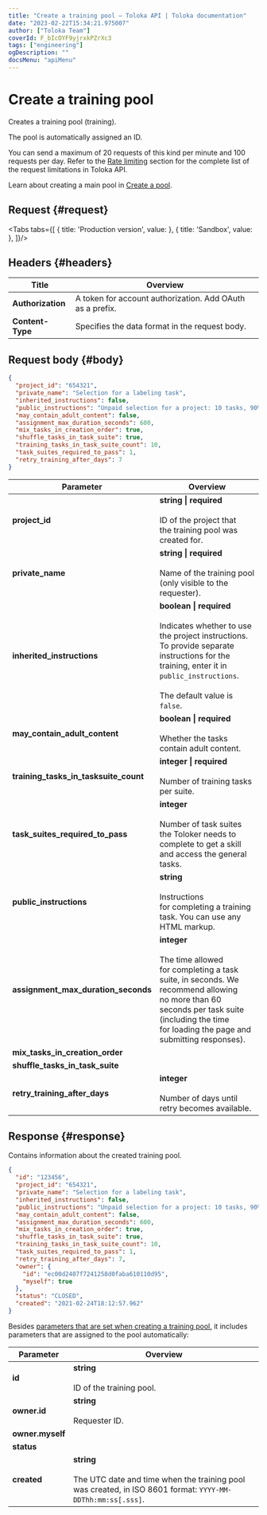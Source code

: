 ```yaml
---
title: "Create a training pool — Toloka API | Toloka documentation"
date: "2023-02-22T15:34:21.975007"
author: ["Toloka Team"]
coverId: F_bIcOYF9yjrxkPZrXc3
tags: ["engineering"]
ogDescription: ""
docsMenu: "apiMenu"
---
```



# Create a training pool

<Announce/>

Creates a training pool (training).

The pool is automatically assigned an ID.

<Note mode="restriction" title="Restriction">

You can send a maximum of 20 requests of this kind per minute and 100 requests per day. Refer to the [Rate limiting](/docs/api/rate-limiting) section for the complete list of the request limitations in Toloka API.

</Note>

<Note mode="note" title="Note">

Learn about creating a main pool in [Create a pool](/docs/api/create-pool).

</Note>

## Request {#request}

<Tabs tabs={[
  { title: 'Production version', value: <CreateTrainingList1/> },
  { title: 'Sandbox', value: <CreateTrainingList2/> },
]}/>

## Headers {#headers}

Title | Overview
----- | -----
**Authorization** | A token for account authorization. Add OAuth as a prefix.
**Content-Type** | Specifies the data format in the request body.

## Request body {#body}

```json
{
  "project_id": "654321",
  "private_name": "Selection for a labeling task",
  "inherited_instructions": false,
  "public_instructions": "Unpaid selection for a project: 10 tasks, 90% threshold.",
  "may_contain_adult_content": false,
  "assignment_max_duration_seconds": 600,
  "mix_tasks_in_creation_order": true,
  "shuffle_tasks_in_task_suite": true,
  "training_tasks_in_task_suite_count": 10,
  "task_suites_required_to_pass": 1,
  "retry_training_after_days": 7
}
```

Parameter | Overview
----- | -----
**project_id** | **string \| required**<br/><br/>ID of the project that the training pool was created for.
**private_name** | **string \| required**<br/><br/>Name of the training pool (only visible to the requester).
**inherited_instructions** | **boolean \| required**<br/><br/>Indicates whether to use the project instructions. To provide separate instructions for the training, enter it in `public_instructions`.<br/><br/>The default value is `false`.
**may_contain_adult_content** | **boolean \| required**<br/><br/>Whether the tasks contain adult content.
**training_tasks_in_tasksuite_count** | **integer \| required**<br/><br/>Number of training tasks per suite.
**task_suites_required_to_pass** | **integer**<br/><br/>Number of task suites the Toloker needs to complete to get a skill and access the general tasks.
**public_instructions** | **string**<br/><br/>Instructions for completing a training task. You can use any HTML markup.
**assignment_max_duration_seconds** | **integer**<br/><br/>The time allowed for completing a task suite, in seconds. We recommend allowing no more than 60 seconds per task suite (including the time for loading the page and submitting responses).
**mix_tasks_in_creation_order** | <CreateTrainingTable1/>
**shuffle_tasks_in_task_suite** | <CreateTrainingTable2/>
**retry_training_after_days** | **integer**<br/><br/>Number of days until retry becomes available.

## Response {#response}

Contains information about the created training pool.

```json
{
  "id": "123456",
  "project_id": "654321",
  "private_name": "Selection for a labeling task",
  "inherited_instructions": false,
  "public_instructions": "Unpaid selection for a project: 10 tasks, 90% threshold.",
  "may_contain_adult_content": false,
  "assignment_max_duration_seconds": 600,
  "mix_tasks_in_creation_order": true,
  "shuffle_tasks_in_task_suite": true,
  "training_tasks_in_task_suite_count": 10,
  "task_suites_required_to_pass": 1,
  "retry_training_after_days": 7,
  "owner": {
    "id": "ec00d2407f7241258d0faba610110d95",
    "myself": true
  },
  "status": "CLOSED",
  "created": "2021-02-24T18:12:57.962"
}
```

Besides [parameters that are set when creating a training pool,](#training-param) it includes parameters that are assigned to the pool automatically:

Parameter | Overview
----- | -----
**id** | **string**<br/><br/>ID of the training pool.
**owner.id** | **string**<br/><br/>Requester ID.
**owner.myself** | <CreateTrainingTable3/>
**status** | <CreateTrainingTable4/>
**created** | **string**<br/><br/>The UTC date and time when the training pool was created, in ISO 8601 format: `YYYY-MM-DDThh:mm:ss[.sss]`.

<ContactGuideSupport/>
